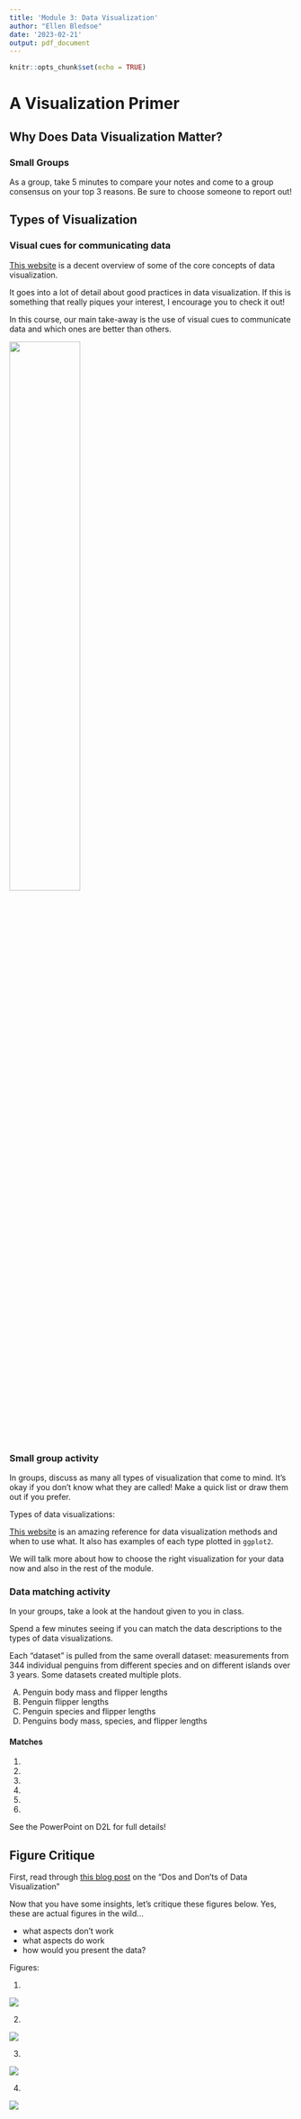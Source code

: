```yaml
---
title: 'Module 3: Data Visualization'
author: "Ellen Bledsoe"
date: '2023-02-21'
output: pdf_document
---
```


```r
knitr::opts_chunk$set(echo = TRUE)
```

# A Visualization Primer

## Why Does Data Visualization Matter?

### Small Groups

As a group, take 5 minutes to compare your notes and come to a group consensus on your top 3 reasons. Be sure to choose someone to report out!

## Types of Visualization

### Visual cues for communicating data

[This website](https://rafalab.dfci.harvard.edu/dsbook-part-1/dataviz/dataviz-principles.html) is a decent overview of some of the core concepts of data visualization.

It goes into a lot of detail about good practices in data visualization. If this is something that really piques your interest, I encourage you to check it out!

In this course, our main take-away is the use of visual cues to communicate data and which ones are better than others.

![](data_viz_cues.jpg){width="50%"}

### Small group activity

In groups, discuss as many all types of visualization that come to mind. It's okay if you don't know what they are called! Make a quick list or draw them out if you prefer.

Types of data visualizations:

[This website](https://www.data-to-viz.com/) is an amazing reference for data visualization methods and when to use what. It also has examples of each type plotted in `ggplot2`.

We will talk more about how to choose the right visualization for your data now and also in the rest of the module.

### Data matching activity

In your groups, take a look at the handout given to you in class.

Spend a few minutes seeing if you can match the data descriptions to the types of data visualizations.

Each “dataset” is pulled from the same overall dataset: measurements from 344 individual penguins from different species and on different islands over 3 years. Some datasets created multiple plots.

A.	Penguin body mass and flipper lengths
B.	Penguin flipper lengths 
C.	Penguin species and flipper lengths 
D.	Penguins body mass, species, and flipper lengths

#### Matches

1.  

2.  

3.  

4.  

5.  

6.

See the PowerPoint on D2L for full details!

## Figure Critique

First, read through [this blog post](https://humansofdata.atlan.com/2019/02/dos-donts-data-visualization/) on the "Dos and Don'ts of Data Visualization"

Now that you have some insights, let's critique these figures below. Yes, these are actual figures in the wild...

-   what aspects don't work
-   what aspects do work
-   how would you present the data?

Figures:

1.  

![](https://raw.githubusercontent.com/keatonwilson/biostats/master/Images/3d-column-chart-of-awesome.png)

2.  

![](https://raw.githubusercontent.com/keatonwilson/biostats/master/Images/Bling_fig3.jpg)

3.  

![](https://raw.githubusercontent.com/keatonwilson/biostats/master/Images/cawley_fig1.jpg)

4.  

![](https://raw.githubusercontent.com/keatonwilson/biostats/master/Images/roeder_fig4.jpg)
